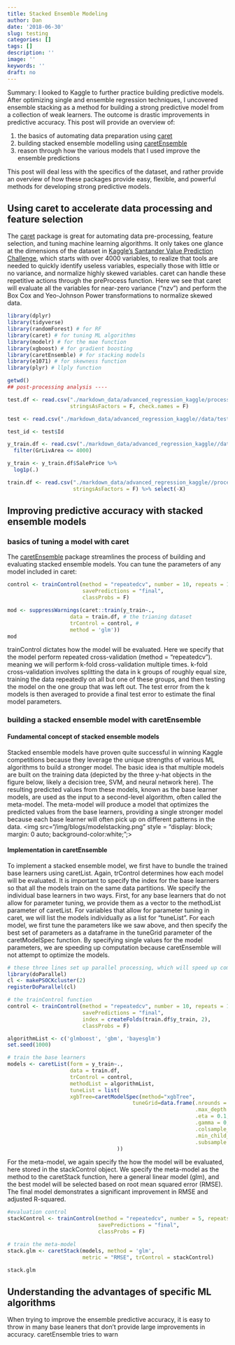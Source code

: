 ```yaml
---
title: Stacked Ensemble Modeling
author: Dan
date: '2018-06-30'
slug: testing
categories: []
tags: []
description: ''
image: ''
keywords: ''
draft: no
---
```



Summary: I looked to Kaggle to further practice building predictive models. After optimizing single and ensemble regression techniques, I uncovered ensemble stacking as a method for building a strong predictive model from a collection of weak learners. The outcome is drastic improvements in predictive accuracy. This post will provide an overview of:

1. the basics of automating data preparation using [caret](http://topepo.github.io/caret/index.html)
2. building stacked ensemble modelling using [caretEnsemble](https://cran.r-project.org/web/packages/caretEnsemble/vignettes/caretEnsemble-intro.html)
3. reason through how the various models that I used improve the ensemble predictions

This post will deal less with the specifics of the dataset, and rather provide an overview of how these packages provide easy, flexible, and powerful methods for developing strong predictive models. 

## Using caret to accelerate data processing and feature selection

The [caret](http://topepo.github.io/caret/index.html) package is great for automating data pre-processing, feature selection, and tuning machine learning algorithms. It only takes one glance at the dimensions of the dataset in [Kaggle's Santander Value Prediction Challenge](https://www.kaggle.com/c/santander-value-prediction-challenge), which starts with over 4000 variables, to realize that tools are needed to quickly identify useless variables, especially those with little or no variance, and normalize highly skewed variables. caret can handle these repetitive actions through the preProcess function. Here we see that caret will evaluate all the variables for near-zero variance ("nzv") and perform the Box Cox and Yeo-Johnson Power transformations to normalize skewed data. 


```r
library(dplyr)
library(tidyverse)
library(randomForest) # for RF 
library(caret) # for tuning ML algorithms
library(modelr) # for the mae function 
library(xgboost) # for gradient boosting
library(caretEnsemble) # for stacking models
library(e1071) # for skewness function
library(plyr) # llply function

getwd()
## post-processing analysis ----

test.df <- read.csv("./markdown_data/advanced_regression_kaggle/processed_data/test_df2018-06-17.csv", 
                    stringsAsFactors = F, check.names = F)

test <- read.csv("./markdown_data/advanced_regression_kaggle//data/test.csv", stringsAsFactors = F, check.names = F) 

test_id <- test$Id

y_train.df <- read.csv("./markdown_data/advanced_regression_kaggle//data/train.csv", stringsAsFactors = F) %>% 
  filter(GrLivArea <= 4000)

y_train <- y_train.df$SalePrice %>% 
  log1p(.)

train.df <- read.csv("./markdown_data/advanced_regression_kaggle//processed_data/train_df2018-06-17.csv", 
                     stringsAsFactors = F) %>% select(-X)


```

## Improving predictive accuracy with stacked ensemble models 

### basics of tuning a model with caret

The [caretEnsemble](https://cran.r-project.org/web/packages/caretEnsemble/vignettes/caretEnsemble-intro.html) package streamlines the process of building and evaluating stacked ensemble models. You can tune the parameters of any model included in caret: 

```r
control <- trainControl(method = "repeatedcv", number = 10, repeats = 1,
                        savePredictions = "final", 
                        classProbs = F)

mod <- suppressWarnings(caret::train(y_train~., 
                    data = train.df, # the trianing dataset 
                    trControl = control, #
                    method = 'glm'))
mod
```

trainControl dictates how the model will be evaluated. Here we specify that the model perform repeated cross-validation (method = "repeatedcv"). meaning we will perform k-fold cross-validation multiple times. k-fold cross-validation involves splitting the data in k groups of roughly equal size, training the data repeatedly on all but one of these groups, and then testing the model on the one group that was left out. The test error from the k models is then averaged to provide a final test error to estimate the final model parameters. 

### building a stacked ensemble model with caretEnsemble

#### Fundamental concept of stacked ensemble models
Stacked ensemble models have proven quite successful in winning Kaggle competitions because they leverage the unique strengths of various ML algorithms to build a stronger model. The basic idea is that multiple models are built on the training data (depicted by the three y-hat objects in the figure below, likely a decision tree, SVM, and neural network here). The resulting predicted values from these models, known as the base learner models, are used as the input to a second-level algorithm, often called the meta-model. The meta-model will produce a model that optimizes the predicted values from the base learners, providing a single stronger model because each base learner will often pick up on different patterns in the data. 
<img src="/img/blogs/modelstacking.png" style = "display: block;
    margin: 0 auto; background-color:white;";>
    
#### Implementation in caretEnsemble

To implement a stacked ensemble model, we first have to bundle the trained base learners using caretList. Again, trControl determines how each model will be evaluated. It is important to specify the index for the base learners so that all the models train on the same data partitions. We specify the individual base learners in two ways. First, for any base learners that do not allow for parameter tuning, we provide them as a vector to the methodList parameter of caretList. For variables that allow for parameter tuning in caret, we will list the models individually as a list for "tuneList". For each model, we first tune the parameters like we saw above, and then specify the best set of parameters as a dataframe in the tuneGrid parameter of the caretModelSpec function. By specifying single values for the model parameters, we are speeding up computation because caretEnsemble will not attempt to optimize the models. 


```r
# these three lines set up parallel processing, which will speed up computation
library(doParallel)
cl <- makePSOCKcluster(2)
registerDoParallel(cl)

# the trainControl function
control <- trainControl(method = "repeatedcv", number = 10, repeats = 1,
                        savePredictions = "final", 
                        index = createFolds(train.df$y_train, 2),
                        classProbs = F)

algorithmList <- c('glmboost', 'gbm', 'bayesglm') 
set.seed(1000)

# train the base learners
models <- caretList(form = y_train~., 
                    data = train.df,
                    trControl = control,
                    methodList = algorithmList,
                    tuneList = list(
                    xgbTree=caretModelSpec(method="xgbTree", 
                                        tuneGrid=data.frame(.nrounds = 100, 
                                                            .max_depth = 4, 
                                                            .eta = 0.1,
                                                            .gamma = 0,
                                                            .colsample_bytree = 0.3,
                                                            .min_child_weight = 0.5,
                                                            .subsample = 1))
                                   ))
```


For the meta-model, we again specify the how the model will be evaluated, here stored in the stackControl object. We specify the meta-model as the method to the caretStack function, here a general linear model (glm), and the best model will be selected based on root mean squared error (RMSE). The final model demonstrates a significant improvement in RMSE and adjusted R-squared. 

```r
#evaluation control
stackControl <- trainControl(method = "repeatedcv", number = 5, repeats = 5,
                             savePredictions = "final", 
                             classProbs = F)

# train the meta-model
stack.glm <- caretStack(models, method = 'glm', 
                        metric = "RMSE", trControl = stackControl)

stack.glm
```

## Understanding the advantages of specific ML algorithms

When trying to improve the ensemble predictive accuracy, it is easy to throw in many base leaners that don't provide large improvements in accuracy. caretEnsemble tries to warn 


